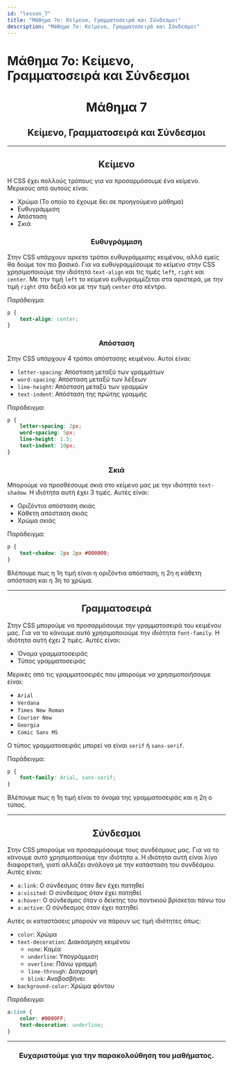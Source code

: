```yaml
---
id: "lesson_7"
title: "Μάθημα 7ο: Κείμενο, Γραμματοσειρά και Σύνδεσμοι"
description: "Μάθημα 7ο: Κείμενο, Γραμματοσειρά και Σύνδεσμοι"
---
```


# Μάθημα 7ο: Κείμενο, Γραμματοσειρά και Σύνδεσμοι

<h1 style="text-align: center;"> Μάθημα 7 </h1>

<h2 style="text-align: center;"> Κείμενο, Γραμματοσειρά και Σύνδεσμοι </h2>

---

<h2 style="text-align: center;"> Κείμενο </h2>

Η CSS έχει πολλούς τρόπους για να προσαρμόσουμε ένα κείμενο.
Μερικούς από αυτούς είναι:

* Χρώμα (Το οποίο το έχουμε δει σε προηγούμενο μάθημα)
* Ευθυγράμμιση
* Απόσταση
* Σκιά

<h3 style="text-align: center;"> Ευθυγράμμιση </h3>

Στην CSS υπάρχουν αρκετο τρόποι ευθυγράμμισης κειμένου, αλλά εμείς θα δούμε τον πιο βασικό.
Για να ευθυγραμμίσουμε το κείμενο στην CSS χρησιμοποιούμε την ιδιότητα ```text-align``` και τις τιμές ```left```, ```right``` και ```center```.
Με την τιμή ```left``` το κείμενο ευθυγραμμίζεται στα αριστερά, με την τιμή ```right``` στα δεξιά και με την τιμή ```center``` στο κέντρο.

Παράδειγμα:

```css
p {
    text-align: center;
}
```

<h3 style="text-align: center;"> Απόσταση </h3>

Στην CSS υπάρχουν 4 τρόποι απόστασης κειμένου. Αυτοί είναι:

* ```letter-spacing```: Απόσταση μεταξύ των γραμμάτων
* ```word-spacing```: Απόσταση μεταξύ των λέξεων
* ```line-height```: Απόσταση μεταξύ των γραμμών
* ```text-indent```: Απόσταση της πρώτης γραμμής

Παράδειγμα: 

```css
p {
    letter-spacing: 2px;
    word-spacing: 5px;
    line-height: 1.5;
    text-indent: 10px;
}
```

<h3 style="text-align: center;"> Σκιά </h3>

Μπορούμε να προσθέσουμε σκιά στο κείμενο μας με την ιδιότητα ```text-shadow```.
Η ιδιότητα αυτή έχει 3 τιμές. Αυτές είναι:

* Οριζόντια απόσταση σκιάς
* Κάθετη απόσταση σκιάς
* Χρώμα σκιάς

Παράδειγμα:

```css
p {
    text-shadow: 2px 2px #000000;
}
```

Βλέπουμε πως η 1η τιμή είναι η οριζόντια απόσταση, η 2η η κάθετη απόσταση και η 3η το χρώμα.

---

<h2 style="text-align: center;"> Γραμματοσειρά </h2>

Στην CSS μπορούμε να προσαρμόσουμε την γραμματοσειρά του κειμένου μας.
Για να το κάνουμε αυτό χρησιμοποιούμε την ιδιότητα ```font-family```.
Η ιδιότητα αυτή έχει 2 τιμές. Αυτές είναι:

* Όνομα γραμματοσειράς
* Τύπος γραμματοσειράς

Μερικές από τις γραμματοσειρές που μπορούμε να χρησιμοποιήσουμε είναι:

* ```Arial```
* ```Verdana```
* ```Times New Roman```
* ```Courier New```
* ```Georgia```
* ```Comic Sans MS```

Ο τύπος γραμματοσειράς μπορεί να είναι ```serif``` ή ```sans-serif```.

Παράδειγμα:

```css
p {
    font-family: Arial, sans-serif;
}
```

Βλέπουμε πως η 1η τιμή είναι το όνομα της γραμματοσειράς και η 2η ο τύπος.

---

<h2 style="text-align: center;"> Σύνδεσμοι </h2>

Στην CSS μπορούμε να προσαρμόσουμε τους συνδέσμους μας.
Για να το κάνουμε αυτό χρησιμοποιούμε την ιδιότητα ```a```.
Η ιδιότητα αυτή είναι λίγο διαφορετική, γιατί αλλάζει ανάλογα με την κατάσταση του συνδέσμου.
Αυτές είναι:

* ```a:link```:     Ο σύνδεσμος όταν δεν έχει πατηθεί
* ```a:visited```:  Ο σύνδεσμος όταν έχει πατηθεί
* ```a:hover```:    Ο σύνδεσμος όταν ο δείκτης του ποντικιού βρίσκεται πάνω του
* ```a:active```:   Ο σύνδεσμος όταν έχει πατηθεί

Αυτές οι καταστάσεις μπορούν να πάρουν ως τιμή ιδιότητες όπως:

* ```color```: Χρώμα
* ```text-decoration```: Διακόσμηση κειμένου 
    - ```none```: Καμία
    - ```underline```: Υπογράμμιση
    - ```overline```: Πάνω γραμμή
    - ```line-through```: Διαγραφή
    - ```blink```: Αναβοσβήνει
* ```background-color```: Χρώμα φόντου

Παράδειγμα:

```css
a:link {
    color: #0000FF;
    text-decoration: underline;
}
```

---

<h3 style="text-align: center;"> Ευχαριστούμε για την παρακολούθηση του μαθήματος. </h3>